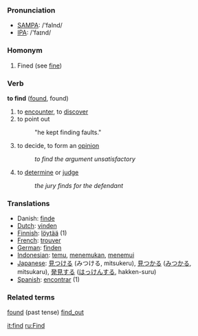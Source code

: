 === Pronunciation ===
*[[w:SAMPA|SAMPA]]: /'faInd/
*[[w:IPA|IPA]]: /'faɪnd/

=== Homonym ===

# Fined (see [[fine]])

=== Verb ===

'''to find''' ([[found]], found)

# to [[encounter]], to [[discover]]
# to point out
#:"he kept finding faults."
# to decide, to form an [[opinion]]
#:''to find the argument unsatisfactory''
# to [[determine]] or [[judge]]
#: ''the jury finds for the defendant''

=== Translations ===
*Danish: [[finde]]
*[[Dutch]]: [[vinden]]
*[[Finnish]]: [[löytää]] (1)
*[[French]]: [[trouver]]
*[[German]]: [[finden]]
*[[Indonesian]]: [[temu]], [[temu|menemukan]], [[temu|menemui]]
*[[Japanese]]: [[見つける]] (みつける, mitsukeru), [[見つかる]] ([[みつかる]], mitsukaru), [[発見]]する ([[はっけん]]する, hakken-suru)
*[[Spanish]]: [[encontrar]] (1)

=== Related terms ===
[[found]] (past tense)
[[find_out]]

[[it:find]]
[[ru:Find]]